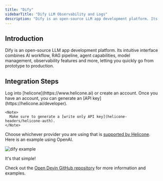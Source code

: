 ```yaml
---
title: "Dify"
sidebarTitle: "Dify LLM Observability and Logs"
description: "Dify is an open-source LLM app development platform. Its intuitive interface combines AI workflow, RAG pipeline, agent capabilities, model management, observability features and more, letting you quickly go from prototype to production. Here is how to get Observability and logs for your dify instance."
---
```


## Introduction

Dify is an open-source LLM app development platform. Its intuitive interface combines AI workflow, RAG pipeline, agent capabilities, model management, observability features and more, letting you quickly go from prototype to production.

## Integration Steps

<Steps>
  <Step title="Create an account + Generate an API Key">
    Log into [helicone](https://www.helicone.ai) or create an account. Once you have an account, you
    can generate an [API key](https://helicone.ai/developer).

    <Note>
      Make sure to generate a [write only API key](helicone-headers/helicone-auth).
    </Note>

  </Step>
  <Step title="Configure API Base in Dify to use Helicone">

Choose whichever provider you are using that is [supported by Helicone](/getting-started/integration-method/gateway#approved-domains). Here is an example using OpenAI.

<Frame caption="Set your API base to the Helicone API URL with your API key in the path.">
  <img src="/images/integrations/dify.png" alt="dify example" />
</Frame>

It's that simple!

  </Step>

</Steps>

Check out the [Open Devin GitHub repository](https://github.com/OpenDevin/OpenDevin) for more information and examples.
